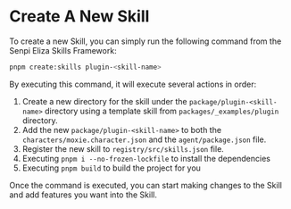 
# Create A New Skill

<CopyPageButton />

To create a new Skill, you can simply run the following command from the Senpi Eliza Skills Framework:

```sh
pnpm create:skills plugin-<skill-name>
```

By executing this command, it will execute several actions in order:

1. Create a new directory for the skill under the `package/plugin-<skill-name>` directory using a template skill from `packages/_examples/plugin` directory.
2. Add the new `package/plugin-<skill-name>` to both the `characters/moxie.character.json` and the `agent/package.json` file.
3. Register the new skill to `registry/src/skills.json` file.
4. Executing `pnpm i --no-frozen-lockfile` to install the dependencies
5. Executing `pnpm build` to build the project for you

Once the command is executed, you can start making changes to the Skill and add features you want into the Skill.

<DeveloperSupport />
